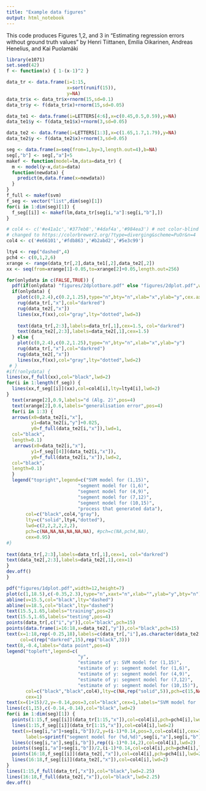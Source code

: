 ```yaml
---
title: "Example data figures"
output: html_notebook
---
```


This code produces Figures 1,2, and 3 in "Estimating regression errors without ground truth values" by
Henri Tiittanen, Emilia Oikarinen, Andreas Henelius, and Kai Puolamäki


```r
library(e1071)
set.seed(42)
f <- function(x) { 1-(x-1)^2 }

data_tr <- data.frame(i=1:15,
                      x=sort(runif(15)),
                      y=NA)
data_tr$x <- data_tr$x+rnorm(15,sd=0.1)
data_tr$y <- f(data_tr$x)+rnorm(15,sd=0.05)

data_te1 <- data.frame(i=LETTERS[4:6],x=c(0.45,0.5,0.59),y=NA)
data_te1$y <- f(data_te1$x)+rnorm(3,sd=0.05)

data_te2 <- data.frame(i=LETTERS[1:3],x=c(1.65,1.7,1.79),y=NA)
data_te2$y <- f(data_te2$x)+rnorm(3,sd=0.05)


```

```r
seg <- data.frame(a=seq(from=1,by=3,length.out=4),b=NA)
seg[,"b"] <- seg[,"a"]+5
makef <- function(model=lm,data=data_tr) {
  m <- model(y~x,data=data)
  function(newdata) {
    predict(m,data.frame(x=newdata))
  }
}
f_full <- makef(svm)
f_seg <- vector("list",dim(seg)[1])
for(i in 1:dim(seg)[1]) {
  f_seg[[i]] <- makef(lm,data_tr[seg[i,"a"]:seg[i,"b"],])
}
```

```r
# col4 <- c('#e41a1c','#377eb8','#4daf4a','#984ea3') # not color-blind safe, 
# changed to https://colorbrewer2.org/?type=diverging&scheme=PuOr&n=4
col4 <- c('#e66101','#fdb863','#b2abd2','#5e3c99')

lty4 <- rep("dashed",4)
pch4 <- c(0,1,2,6)
xrange <- range(data_tr[,2],data_te1[,2],data_te2[,2])
xx <- seq(from=xrange[1]-0.05,to=xrange[2]+0.05,length.out=256)

for(onlydata in c(FALSE,TRUE)) {
  pdf(if(onlydata) "figures/2dplotbare.pdf" else "figures/2dplot.pdf",width=9,height=7)
  if(onlydata) {
    plot(c(0,2.4),c(0.2,1.25),type="n",bty="n",xlab="x",ylab="y",cex.axis = 2, cex.lab = 2)
    rug(data_tr[,"x"],col="darkred")
    rug(data_te2[,"x"])
    lines(xx,f(xx),col="gray",lty="dotted",lwd=3)
    
    text(data_tr[,2:3],labels=data_tr[,1],cex=1.5, col="darkred")
    text(data_te2[,2:3],labels=data_te2[,1],cex=1.5)
  } else {
    plot(c(0,2.4),c(0.2,1.25),type="n",bty="n",xlab="x",ylab="y")
    rug(data_tr[,"x"],col="darkred")
    rug(data_te2[,"x"])
    lines(xx,f(xx),col="gray",lty="dotted",lwd=2)
 # }
#if(!onlydata) {
lines(xx,f_full(xx),col="black",lwd=2)
for(i in 1:length(f_seg)) {
  lines(xx,f_seg[[i]](xx),col=col4[i],lty=lty4[i],lwd=2)
}
  text(xrange[2],0.9,labels="d (Alg. 2)",pos=4)
  text(xrange[2],0.6,labels="generalisation error",pos=4)
  for(i in 1:3) {
  arrows(x0=data_te2[i,"x"],
         y1=data_te2[i,"y"]+0.025,
         y0=f_full(data_te2[i,"x"]),lwd=1,
  col="black",
  length=0.1)
   arrows(x0=data_te2[i,"x"],
         y1=f_seg[[4]](data_te2[i,"x"]),
         y0=f_full(data_te2[i,"x"]),lwd=2,
  col="black",
  length=0.1) 
  }
  legend("topright",legend=c("SVM model for (1,15)",
                          "segment model for (1,6)",
                          "segment model for (4,9)",
                          "segment model for (7,12)",
                          "segment model for (10,15)",
                          "process that generated data"),
       col=c("black",col4,"gray"),
       lty=c("solid",lty4,"dotted"),
       lwd=c(2,2,2,2,2,2),
       pch=c(NA,NA,NA,NA,NA,NA), #pch=c(NA,pch4,NA),
       cex=0.95)
#}
  
text(data_tr[,2:3],labels=data_tr[,1],cex=1, col="darkred")
text(data_te2[,2:3],labels=data_te2[,1],cex=1)
}
dev.off()
}
```

```r
pdf("figures/1dplot.pdf",width=12,height=7)
plot(c(1,18.5),c(-0.35,2.3),type="n",xaxt="n",xlab="",ylab="y",bty="n")
abline(v=15.5,col="black",lty="dashed")
abline(v=18.5,col="black",lty="dashed")
text(15.5,1.65,labels="training",pos=2)
text(15.5,1.65,labels="testing",pos=4)
points(data_tr[,c("i","y")],col="black",pch=15)
points(data.frame(i=16:18,x=data_te2[,"y"]),col="black",pch=15)
text(x=1:18,rep(-0.25,18),labels=c(data_tr[,"i"],as.character(data_te2[,"i"])),
     col=c(rep("darkred",15),rep("black",3)))
text(8,-0.4,labels="data point",pos=4)
legend("topleft",legend=c(
                          "y",
                          "estimate of y: SVM model for (1,15)",
                          "estimate of y: segment model for (1,6)",
                          "estimate of y: segment model for (4,9)",
                          "estimate of y: segment model for (7,12)",
                          "estimate of y: segment model for (10,15)"),
       col=c("black","black",col4),lty=c(NA,rep("solid",5)),pch=c(15,NA,pch4),lwd=c(2,2.25,2,2,2,2),
       cex=1)
text(x=(1+15)/2,y=-0.14,pos=3,col="black",cex=1,labels="SVM model for (1,15)")
lines(c(1,15),c(-0.14,-0.14),col="black",lwd=2)
for(i in 1:dim(seg)[1]) {
  points(1:15,f_seg[[i]](data_tr[1:15,"x"]),col=col4[i],pch=pch4[i],lwd=2)
  lines(1:15,f_seg[[i]](data_tr[1:15,"x"]),col=col4[i],lwd=2)
  text(x=(seg[i,"a"]+seg[i,"b"])/2,y=(i-1)*0.14,pos=3,col=col4[i],cex=1,
       labels=sprintf("segment model for (%d,%d)",seg[i,"a"],seg[i,"b"]))
  lines(c(seg[i,"a"],seg[i,"b"]),rep((i-1)*0.14,2),col=col4[i],lwd=2)
  points((seg[i,"a"]+seg[i,"b"])/2,(i-1)*0.14,col=col4[i],pch=pch4[i],lwd=2)
  points(16:18,f_seg[[i]](data_te2[,"x"]),col=col4[i],pch=pch4[i],lwd=2)
  lines(16:18,f_seg[[i]](data_te2[,"x"]),col=col4[i],lwd=2)
}
lines(1:15,f_full(data_tr[,"x"]),col="black",lwd=2.25)
lines(16:18,f_full(data_te2[,"x"]),col="black",lwd=2.25)
dev.off()
```


